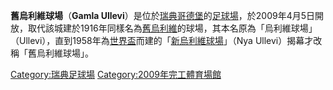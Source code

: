 {{Infobox Stadium 
| stadium_name      = 舊烏利維球場|
| nickname         = Gamla Ullevi
| image             = [[File:En_stad_-_Ett_lag.jpg|250px]]|
| location          = {{Flagicon|SWE}} [[西約塔蘭省|西約塔蘭省]][[哥德堡市|哥德堡市]]
| coordinates       = {{coord|57|42|22|N|11|58|50|E}}
| broke_ground      = 2007年
| opened            = 2009年
| renovated         = 
| expanded          = 
| closed            = 
| demolished        =
| owner             = [[哥德堡市|哥德堡市]]
| operator          = 
| surface           = 草
| Constructor       = 
| construction_cost = 3億3500萬[[瑞典克朗|SEK]]
| architect         = 
| former_names      = 
| nicknames         = 
| tenants           = [[加爾斯|加爾斯]]<br />[[IFK哥德堡|哥德堡足球會]]<br />[[奥尔格里特足球俱乐部|奧爾格里特足球會]]
| seating_capacity  = 18,800
| dimensions        = 105 x 68 [[米_(單位)|米]] （草地）
}}
'''舊烏利維球場'''（'''Gamla Ullevi'''）是位於[[瑞典|瑞典]][[哥德堡市|哥德堡]]的[[足球場|足球場]]，於2009年4月5日開放，取代該城建於1916年同樣名為[[舊烏利維球場_(1916年)|舊烏利維]]的球場，其本名原為「烏利維球場」（Ullevi），直到1958年為[[1958年世界盃足球賽|世界盃]]而建的「[[新烏利維球場|新烏利維球場]]」（Nya Ullevi）揭幕才改稱「舊烏利維球場」。

{{足球小作品}}
{{DEFAULTSORT:Gamla Ullevi}}
[[Category:瑞典足球場|Category:瑞典足球場]]
[[Category:2009年完工體育場館|Category:2009年完工體育場館]]
